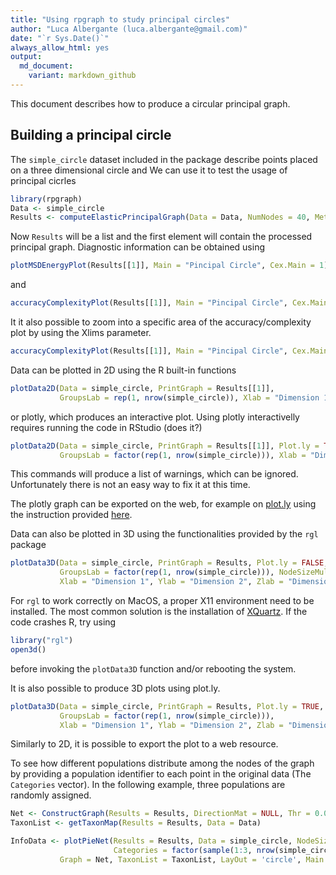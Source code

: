 ```yaml
---
title: "Using rpgraph to study principal circles"
author: "Luca Albergante (luca.albergante@gmail.com)"
date: "`r Sys.Date()`"
always_allow_html: yes
output:
  md_document:
    variant: markdown_github
---
```


This document describes how to produce a circular principal graph.

## Building a principal circle

The `simple_circle` dataset included in the package describe points placed on a three dimensional circle and We can use it to test the usage of principal cicrles

```r
library(rpgraph)
Data <- simple_circle
Results <- computeElasticPrincipalGraph(Data = Data, NumNodes = 40, Method = 'CircleConfiguration')
```

Now `Results` will be a list and the first element will contain the processed principal graph. Diagnostic information can be obtained using

```r
plotMSDEnergyPlot(Results[[1]], Main = "Pincipal Circle", Cex.Main = 1)
```

and

```r
accuracyComplexityPlot(Results[[1]], Main = "Pincipal Circle", Cex.Main = 1, Mode = 5)
```

It it also possible to zoom into a specific area of the accuracy/complexity plot by using the Xlims parameter.

```r
accuracyComplexityPlot(Results[[1]], Main = "Pincipal Circle", Cex.Main = 1, Xlims = c(.97, .98))
```

Data can be plotted in 2D using the R built-in functions

```r
plotData2D(Data = simple_circle, PrintGraph = Results[[1]],
           GroupsLab = rep(1, nrow(simple_circle)), Xlab = "Dimension 1", Ylab = "Dimension 2")
```

or plotly, which produces an interactive plot. Using plotly interactivelly requires running the code in RStudio (does it?)

```r
plotData2D(Data = simple_circle, PrintGraph = Results[[1]], Plot.ly = TRUE,
           GroupsLab = factor(rep(1, nrow(simple_circle))), Xlab = "Dimension 1", Ylab = "Dimension 2")
```

This commands will produce a list of warnings, which can be ignored. Unfortunately there is not an easy way to fix it at this time.

The plotly graph can be exported on the web, for example on [plot.ly](http://plot.ly) using the instruction provided [here](http://plot.ly/r/getting-started/).

Data can also be plotted in 3D using the functionalities provided by the `rgl` package

```r
plotData3D(Data = simple_circle, PrintGraph = Results, Plot.ly = FALSE,
           GroupsLab = factor(rep(1, nrow(simple_circle))), NodeSizeMult = 0.05,
           Xlab = "Dimension 1", Ylab = "Dimension 2", Zlab = "Dimension 3")
```

For `rgl` to work correctly on MacOS, a proper X11 environment need to be installed. The most common solution is the installation of [XQuartz](http://www.xquartz.org/). If the code crashes R, try using

```r
library("rgl")
open3d()
```

before invoking the `plotData3D` function and/or rebooting the system.

It is also possible to produce 3D plots using plot.ly.

```r
plotData3D(Data = simple_circle, PrintGraph = Results, Plot.ly = TRUE,
           GroupsLab = factor(rep(1, nrow(simple_circle))),
           Xlab = "Dimension 1", Ylab = "Dimension 2", Zlab = "Dimension 3")
```

Similarly to 2D, it is possible to export the plot to a web resource.

To see how different populations distribute among the nodes of the graph by providing a population identifier to each point in the original data (The `Categories` vector). In the following example, three populations are randomly assigned.

```r
Net <- ConstructGraph(Results = Results, DirectionMat = NULL, Thr = 0.05)
TaxonList <- getTaxonMap(Results = Results, Data = Data)

InfoData <- plotPieNet(Results = Results, Data = simple_circle, NodeSizeMult = 4,
                       Categories = factor(sample(1:3, nrow(simple_circle)), replace = TRUE),
           Graph = Net, TaxonList = TaxonList, LayOut = 'circle', Main = "Pincipal Circle")
```
